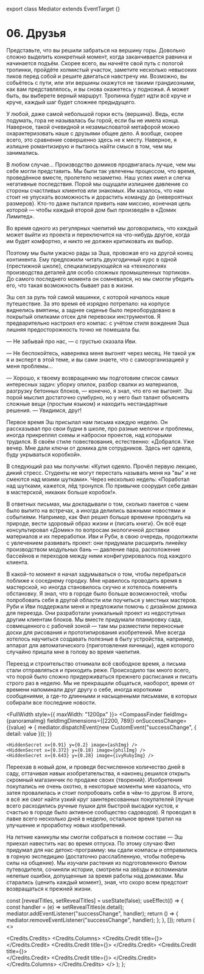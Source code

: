 

export class Mediator extends EventTarget {}

# 06. Друзья

Представьте, что вы решили забраться на вершину горы. Довольно сложно выделить конкретный момент,
когда заканчивается равнина и начинается подъём. Скорее всего, вы начнёте свой путь с пологой
тропинки, пройдёте холмистый участок, заметите несколько невысоких пиков перед собой и решите
двигаться навстречу им. Возможно, вы собьётесь с пути, или эти вершины окажутся не такими
грандиозными, как вам представлялось, и вы снова окажетесь у подножья. А может быть, вы выберете
верный маршрут. Тропинка будет идти всё круче и круче, каждый шаг будет сложнее предыдущего.

У любой, даже самой небольшой горки есть {<TV video="lEsW829zNTs" from="0:26">вершина</TV>}. Ведь,
если подумать, гора не называлась бы горой, если бы не имела конца. Наверное, такой очевидной и
незамысловатой метафорой можно охарактеризовать наше с друзьями общее дело. А вообще, скорее всего,
это сравнение совершенно здесь не к месту. Наверное, я излишне романтизирую и пытаюсь найти смысл в
том, чем мы занимались.

В любом случае... Производство домиков продвигалась лучше, чем мы себе могли представить. Мы были
так увлечены процессом, что время, проведённое вместе, пролетело незаметно. Наш успех имел и слегка
негативные последствия. Порой мы ощущали излишнее давление со стороны счастливых клиентов или
знакомых. Им казалось, что нам стоит не упускать возможность и дорастить команду до
{<TV video="Hhy7JUinlu0" from="0:03">невероятных размеров</TV>}. Кто-то даже пытался привить нам
миссию, конечная цель которой — чтобы каждый второй дом был произведён в «Домик Лимитед».

Во время одного из регулярных чаепитий мы договорились, что каждый может выйти из проекта и
переключится на что-нибудь другое, когда им будет комфортно, и никто не должен критиковать их выбор.

Поэтому мы были ужасно рады за Эша, провожая его на другой конец континента. Ему предложили читать
двухгодичный курс в одной {<TV video="-7OE6bDfM2M" from="0:07">престижной школе</TV>},
специализирующейся на «технологиях производства деталей для особо сложных промышленных тортиков». До
самого последнего момента он сомневался, но мы смогли убедить его, что такая возможность бывает раз
в жизни.

Эш сел за руль той самой машинки, с которой началось наше путешествие. За это время её изрядно
потрепало: на корпусе виднелись вмятины, а заднее сиденье было переоборудовано в покрытый опилками
отсек для перевозки инструментов. Я предварительно настроил его компас: с учётом стиля вождения Эша
лишняя предосторожность точно не помешала бы.

— Не забывай про нас, — с грустью сказала Иви.

— Не беспокойтесь, наверняка меня выгонят через месяц. Не такой уж я и эксперт в этой теме, и вы
сами знаете, что с самоорганизацией у меня проблемы...

— Хорошо, к твоему возвращению мы подготовим список самых интересных задач: уборку опилок, разбор
свалки из материалов, разгрузку бетонных блоков, — конечно, я знал, что его не выгонят. Эш порой
мыслил достаточно сумбурно, но у него был талант объяснять сложные вещи
{<TV video="SmjVqDdF6fk" from="0:04">простым языком</TV>} и находить нестандартные решения. —
Увидимся, друг!

Первое время Эш присылал нам письма каждую неделю. Он рассказывал про свои будни в школе, про разные
мелочи и проблемы, иногда прикреплял схемы и наброски проектов, над которыми трудился. В своём стиле
повествования, естественно: «Добрался. Уже вечер. Мне дали ключи от домика для сотрудников. Здесь
нет одеяла, буду укрываться коробкой».

В следующий раз мы получили: «Купил одеяло. Прочёл первую лекцию, дикий стресс. Студенты не могут
перестать называть меня на "вы" и не смеются над моими шутками». Через несколько недель: «Поработал
над шутками, кажется, лёд тронулся. По привычке соорудил себе диван в мастерской, никаких больше
коробок!».

В ответных письмах, мы докладывали о том, сколько пакетов с чаем было выпито на встречах, а иногда
делились важными новостями и событиями. Например, как Фил решил больше времени проводить на природе,
вести здоровый образ жизни и {<TV video="xR7XMkjDGw0" from="1:38">писать книги</TV>}. Он всё еще
консультировал «Домик» по вопросам экологичной доставки материалов и их переработки. Иви и Руби, в
свою очередь, продолжили с увлечением развивать проект: они придумали расширить линейку
производством модульных бань — давление пара, расположение бассейнов и переходов между ними
конфигурировалось под каждого клиента.

В какой-то момент я начал задумываться о том, чтобы перебраться поближе к соседнему городку. Мне
нравилось проводить время в мастерской, но иногда становилось скучно и хотелось поменять обстановку.
Я знал, что в городе было больше возможностей, чтобы попробовать себя в другой области или поучиться
у местных мастеров. Руби и Иви поддержали меня и предложили помочь с дизайном домика для переезда.
Они разработали уникальный проект из недоступных другим клиентам блоков. Мы вместе придумали
планировку сада, совмещенного с рабочей зоной — там мы разместили переносные доски для рисования и
прототипирования изобретений. Мне всегда хотелось научиться создавать полезные в быту устройства,
например, аппарат для автоматического {<TV video="KVdqwD_bcPs" from="1:23">приготовления
яичницы</TV>}, идея которого случайно пришла мне в голову во время чаепития.

Переезд и строительство отнимали всё свободное время, а письма стали отправляться и приходить реже.
Происходило так много всего, что порой было сложно придерживаться прежнего расписания и писать
строго раз в неделю. Мы не прекращали общаться, наоборот, время от времени напоминали друг другу о
себе, иногда короткими сообщениями, а где-то длинными и насыщенными письмами, в которых собирали все
последние новости.

<FullWidth style={{ maxWidth: "1200px" }}>
  <CompassFinder
    fieldImg={panoramaImg}
    fieldImgDimensions={[2200, 789]}
    onSuccessChange={(value) => {
      mediator.dispatchEvent(new CustomEvent("successChange", { detail: value }));
    }}
  >
    <HiddenSecret x={0.91} y={0.2} image={ashImg} />
    <HiddenSecret x={0.372} y={0.18} image={philImg} />
    <HiddenSecret x={0.643} y={0.28} image={ivyRubyImg} />
  </CompassFinder>
</FullWidth>

Переехав в новый дом, и проведя бесчисленное количество дней в саду, оттачивая навык
изобретательства, я наконец решился открыть скромный магазинчик по продаже своих
{<TV video="Yj7XA3tiGUg">творений</TV>}. Изобретения покупались не очень охотно, в некоторые моменты
мне казалось, что затея провалилась и стоит попробовать себя в чём-то другом. В итоге, я всё же смог
найти узкий круг заинтересованных покупателей (лучше всего расходились ручные пушки для быстрой
высадки кустов, к счастью в городе было активное сообщество садоводов). Я проводил в лавке всего
несколько дней в неделю, остальное время тратил на улучшение и проработку новых изобретений.

На летние каникулы мы смогли собраться в полном составе — Эш приехал навестить нас во время отпуска.
По этому случаю Фил придумал для нас детокс-программу: мы сдали компасы и отправились в горную
экспедицию (достаточно расслабленную, чтобы поберечь силы на общение). Мы изучали растения из
подготовленного Филом путеводителя, сочиняли истории, смотрели на звёзды и вспоминали нелепые
ошибки, допущенные за время работы над домиками. Мы старались {<Emotion feeling="happiness">ценить
каждый момент</Emotion>}, зная, что скоро всем предстоит возвращаться к прежней жизни.

  const [revealTitles, setRevealTitles] = useState(false);
  useEffect(() => {
    const handler = (e) => setRevealTitles(e.detail);
    mediator.addEventListener("successChange", handler);
    return () => {
      mediator.removeEventListener("successChange", handler);
    };
  }, []);
  return (
    <>
      <p>
        <Spoiler hidden={!revealTitles}>
          Я сохранил привычку время от времени доставать компас из кармана, крутить его в руках и
          рассматривать циферблат. Эта модель заметно устарела, но теперь меня интересовала лишь
          одна простая функция: напоминать, что где-то там, куда указывала стрелочка, меня ждут
          друзья.
        </Spoiler>
      </p>
      <Credits.Credits>
        <Spoiler hidden={!revealTitles}>Моему другу Тихону.</Spoiler>
        <Credits.Columns>
          <Credits.Credit title={<Spoiler hidden={!revealTitles}>текст, идея и кодинг</Spoiler>}>
            <Spoiler hidden={!revealTitles}>
              <EyedLink href="https://molefrog.com">Лёша Тактаров</EyedLink>
            </Spoiler>
          </Credits.Credit>
          <Credits.Credit title={<Spoiler hidden={!revealTitles}>иллюстрации и персонажи</Spoiler>}>
            <Spoiler hidden={!revealTitles}>
              <EyedLink href="https://www.instagram.com/yulia_mrachnenko/">Юля Мрачненько</EyedLink>
            </Spoiler>
          </Credits.Credit>
          <Credits.Credit title={<Spoiler hidden={!revealTitles}>звуки</Spoiler>}>
            <Spoiler hidden={!revealTitles}>
              <EyedLink href="https://design.facebook.com/toolsandresources/sound-kit-for-prototypes/">
                Facebook Sound Kit
              </EyedLink>
            </Spoiler>
            <br />
            <Spoiler hidden={!revealTitles}>
              <EyedLink href="https://freesound.org/">freesound.org</EyedLink>
            </Spoiler>
          </Credits.Credit>
          <Credits.Credit title={<Spoiler hidden={!revealTitles}>шрифт</Spoiler>}>
            <Spoiler hidden={!revealTitles}>
              <EyedLink href="https://type.today/en/grato_marker">Grato Marker</EyedLink>
            </Spoiler>
          </Credits.Credit>
        </Credits.Columns>
      </Credits.Credits>
    </>
  );
};

<CreditsSection />
